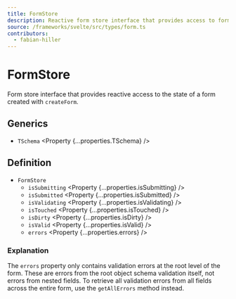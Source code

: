 ```yaml
---
title: FormStore
description: Reactive form store interface that provides access to form state, field state, and validation information.
source: /frameworks/svelte/src/types/form.ts
contributors:
  - fabian-hiller
---
```



# FormStore

Form store interface that provides reactive access to the state of a form created with <Link href="../createForm/">`createForm`</Link>.

## Generics

- `TSchema` <Property {...properties.TSchema} />

## Definition

- `FormStore`
  - `isSubmitting` <Property {...properties.isSubmitting} />
  - `isSubmitted` <Property {...properties.isSubmitted} />
  - `isValidating` <Property {...properties.isValidating} />
  - `isTouched` <Property {...properties.isTouched} />
  - `isDirty` <Property {...properties.isDirty} />
  - `isValid` <Property {...properties.isValid} />
  - `errors` <Property {...properties.errors} />

### Explanation

The `errors` property only contains validation errors at the root level of the form. These are errors from the root object schema validation itself, not errors from nested fields. To retrieve all validation errors from all fields across the entire form, use the <Link href="/methods/api/getAllErrors/">`getAllErrors`</Link> method instead.
